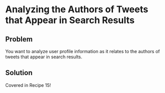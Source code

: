 # Analyzing the Authors of Tweets that Appear in Search Results

## Problem

You want to analyze user profile information as it relates to the authors of tweets that appear in search results.

## Solution

Covered in Recipe 15!